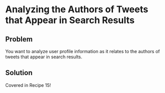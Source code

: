 # Analyzing the Authors of Tweets that Appear in Search Results

## Problem

You want to analyze user profile information as it relates to the authors of tweets that appear in search results.

## Solution

Covered in Recipe 15!